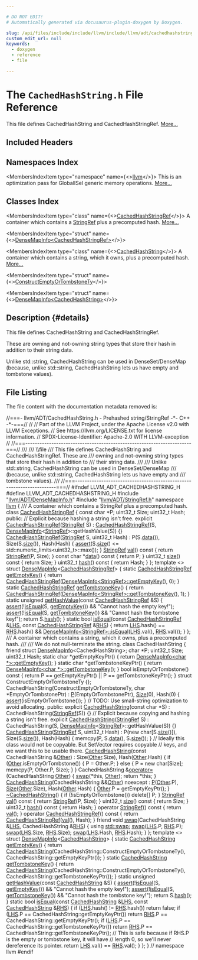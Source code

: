 ```yaml
---

# DO NOT EDIT!
# Automatically generated via docusaurus-plugin-doxygen by Doxygen.

slug: /api/files/include/include/llvm/include/llvm/adt/cachedhashstring-h
custom_edit_url: null
keywords:
  - doxygen
  - reference
  - file

---
```





# The `CachedHashString.h` File Reference

<DoxygenPage pluginConfig={pluginConfig}>

This file defines CachedHashString and CachedHashStringRef. <a href="#details">More...</a>

## Included Headers

<IncludesList>
<IncludesListItem
  filePath="llvm/ADT/DenseMapInfo.h"
  permalink="/docs/api/files/include/include/llvm/include/llvm/adt/densemapinfo-h"
  isLocal="true" />
<IncludesListItem
  filePath="llvm/ADT/StringRef.h"
  permalink="/docs/api/files/include/include/llvm/include/llvm/adt/stringref-h"
  isLocal="true" />
</IncludesList>

## Namespaces Index

<MembersIndex>

<MembersIndexItem
  type="namespace"
  name={<><a href="/docs/api/namespaces/llvm">llvm</a></>}>
This is an optimization pass for GlobalISel generic memory operations. <a href="/docs/api/namespaces/llvm/#details">More...</a>
</MembersIndexItem>

</MembersIndex>

## Classes Index

<MembersIndex>

<MembersIndexItem
  type="class"
  name={<><a href="/docs/api/classes/llvm/cachedhashstringref">CachedHashStringRef</a></>}>
A container which contains a <a href="/docs/api/classes/llvm/stringref">StringRef</a> plus a precomputed hash. <a href="/docs/api/classes/llvm/cachedhashstringref/#details">More...</a>
</MembersIndexItem>

<MembersIndexItem
  type="struct"
  name={<><a href="/docs/api/structs/llvm/densemapinfo-a04d74e4f379575f260e088ee7b633ff">DenseMapInfo&lt;CachedHashStringRef&gt;</a></>}>
</MembersIndexItem>

<MembersIndexItem
  type="class"
  name={<><a href="/docs/api/classes/llvm/cachedhashstring">CachedHashString</a></>}>
A container which contains a string, which it owns, plus a precomputed hash. <a href="/docs/api/classes/llvm/cachedhashstring/#details">More...</a>
</MembersIndexItem>

<MembersIndexItem
  type="struct"
  name={<><a href="/docs/api/structs/llvm/cachedhashstring/constructemptyortombstonety">ConstructEmptyOrTombstoneTy</a></>}>
</MembersIndexItem>

<MembersIndexItem
  type="struct"
  name={<><a href="/docs/api/structs/llvm/densemapinfo-50aec17ca3ac517b3d6586cafc6314f1">DenseMapInfo&lt;CachedHashString&gt;</a></>}>
</MembersIndexItem>

</MembersIndex>

## Description {#details}

This file defines CachedHashString and CachedHashStringRef.

These are owning and not-owning string types that store their hash in addition to their string data.

Unlike std::string, CachedHashString can be used in DenseSet/DenseMap (because, unlike std::string, CachedHashString lets us have empty and tombstone values).

## File Listing

The file content with the documentation metadata removed is:

<ProgramListing>

<Link id="l00001" /><CodeLine lineNumber="1"><Highlight kind="comment">//===- llvm/ADT/CachedHashString.h - Prehashed string/StringRef -&#42;- C++ -&#42;-===//</Highlight><Highlight kind="normal"></Highlight></CodeLine>
<Link id="l00002" /><CodeLine lineNumber="2"><Highlight kind="normal"></Highlight><Highlight kind="comment">//</Highlight><Highlight kind="normal"></Highlight></CodeLine>
<Link id="l00003" /><CodeLine lineNumber="3"><Highlight kind="normal"></Highlight><Highlight kind="comment">// Part of the LLVM Project, under the Apache License v2.0 with LLVM Exceptions.</Highlight><Highlight kind="normal"></Highlight></CodeLine>
<Link id="l00004" /><CodeLine lineNumber="4"><Highlight kind="normal"></Highlight><Highlight kind="comment">// See https://llvm.org/LICENSE.txt for license information.</Highlight><Highlight kind="normal"></Highlight></CodeLine>
<Link id="l00005" /><CodeLine lineNumber="5"><Highlight kind="normal"></Highlight><Highlight kind="comment">// SPDX-License-Identifier: Apache-2.0 WITH LLVM-exception</Highlight><Highlight kind="normal"></Highlight></CodeLine>
<Link id="l00006" /><CodeLine lineNumber="6"><Highlight kind="normal"></Highlight><Highlight kind="comment">//</Highlight><Highlight kind="normal"></Highlight></CodeLine>
<Link id="l00007" /><CodeLine lineNumber="7"><Highlight kind="normal"></Highlight><Highlight kind="comment">//===----------------------------------------------------------------------===//</Highlight><Highlight kind="comment"></Highlight></CodeLine>
<Link id="l00008" /><CodeLine lineNumber="8"><Highlight kind="comment">///</Highlight></CodeLine>
<Link id="l00009" /><CodeLine lineNumber="9"><Highlight kind="comment">/// \\file</Highlight></CodeLine>
<Link id="l00010" /><CodeLine lineNumber="10"><Highlight kind="comment">/// This file defines CachedHashString and CachedHashStringRef.  These are</Highlight></CodeLine>
<Link id="l00011" /><CodeLine lineNumber="11"><Highlight kind="comment">/// owning and not-owning string types that store their hash in addition to</Highlight></CodeLine>
<Link id="l00012" /><CodeLine lineNumber="12"><Highlight kind="comment">/// their string data.</Highlight></CodeLine>
<Link id="l00013" /><CodeLine lineNumber="13"><Highlight kind="comment">///</Highlight></CodeLine>
<Link id="l00014" /><CodeLine lineNumber="14"><Highlight kind="comment">/// Unlike std::string, CachedHashString can be used in DenseSet/DenseMap</Highlight></CodeLine>
<Link id="l00015" /><CodeLine lineNumber="15"><Highlight kind="comment">/// (because, unlike std::string, CachedHashString lets us have empty and</Highlight></CodeLine>
<Link id="l00016" /><CodeLine lineNumber="16"><Highlight kind="comment">/// tombstone values).</Highlight></CodeLine>
<Link id="l00017" /><CodeLine lineNumber="17"><Highlight kind="comment">///</Highlight><Highlight kind="normal"></Highlight></CodeLine>
<Link id="l00018" /><CodeLine lineNumber="18"><Highlight kind="normal"></Highlight><Highlight kind="comment">//===----------------------------------------------------------------------===//</Highlight><Highlight kind="normal"></Highlight></CodeLine>
<Link id="l00019" /><CodeLine lineNumber="19"><Highlight kind="normal"></Highlight></CodeLine>
<Link id="l00020" /><CodeLine lineNumber="20"><Highlight kind="normal"></Highlight><Highlight kind="preprocessor">#ifndef LLVM&#95;ADT&#95;CACHEDHASHSTRING&#95;H</Highlight><Highlight kind="normal"></Highlight></CodeLine>
<Link id="l00021" /><CodeLine lineNumber="21"><Highlight kind="normal"></Highlight><Highlight kind="preprocessor">#define LLVM&#95;ADT&#95;CACHEDHASHSTRING&#95;H</Highlight><Highlight kind="normal"></Highlight></CodeLine>
<Link id="l00022" /><CodeLine lineNumber="22"><Highlight kind="normal"></Highlight></CodeLine>
<Link id="l00023" /><CodeLine lineNumber="23"><Highlight kind="normal"></Highlight><Highlight kind="preprocessor">#include &quot;<a href="/docs/api/files/include/include/llvm/include/llvm/adt/densemapinfo-h">llvm/ADT/DenseMapInfo.h</a>&quot;</Highlight><Highlight kind="normal"></Highlight></CodeLine>
<Link id="l00024" /><CodeLine lineNumber="24"><Highlight kind="normal"></Highlight><Highlight kind="preprocessor">#include &quot;<a href="/docs/api/files/include/include/llvm/include/llvm/adt/stringref-h">llvm/ADT/StringRef.h</a>&quot;</Highlight><Highlight kind="normal"></Highlight></CodeLine>
<Link id="l00025" /><CodeLine lineNumber="25"><Highlight kind="normal"></Highlight></CodeLine>
<Link id="l00026" /><CodeLine lineNumber="26"><Highlight kind="normal"></Highlight><Highlight kind="keyword">namespace </Highlight><Highlight kind="normal"><a href="/docs/api/namespaces/llvm">llvm</a> &#123;</Highlight></CodeLine>
<Link id="l00027" /><CodeLine lineNumber="27"><Highlight kind="normal"></Highlight><Highlight kind="comment"></Highlight></CodeLine>
<Link id="l00028" /><CodeLine lineNumber="28"><Highlight kind="comment">/// A container which contains a StringRef plus a precomputed hash.</Highlight><Highlight kind="normal"></Highlight></CodeLine>
<Link id="l00029" /><CodeLine lineNumber="29" lineLink="/docs/api/classes/llvm/cachedhashstringref"><Highlight kind="normal"></Highlight><Highlight kind="keyword">class </Highlight><Highlight kind="normal"><a href="/docs/api/classes/llvm/cachedhashstringref/#a698649cced96d78d3c1a314aad6e8682">CachedHashStringRef</a> &#123;</Highlight></CodeLine>
<Link id="l00030" /><CodeLine lineNumber="30"><Highlight kind="normal">  </Highlight><Highlight kind="keyword">const</Highlight><Highlight kind="normal"> </Highlight><Highlight kind="keywordtype">char</Highlight><Highlight kind="normal"> &#42;P;</Highlight></CodeLine>
<Link id="l00031" /><CodeLine lineNumber="31"><Highlight kind="normal">  uint32&#95;t Size;</Highlight></CodeLine>
<Link id="l00032" /><CodeLine lineNumber="32"><Highlight kind="normal">  uint32&#95;t Hash;</Highlight></CodeLine>
<Link id="l00033" /><CodeLine lineNumber="33"><Highlight kind="normal"></Highlight></CodeLine>
<Link id="l00034" /><CodeLine lineNumber="34"><Highlight kind="normal"></Highlight><Highlight kind="keyword">public</Highlight><Highlight kind="normal">:</Highlight></CodeLine>
<Link id="l00035" /><CodeLine lineNumber="35"><Highlight kind="normal">  </Highlight><Highlight kind="comment">// Explicit because hashing a string isn&#39;t free.</Highlight><Highlight kind="normal"></Highlight></CodeLine>
<Link id="l00036" /><CodeLine lineNumber="36" lineLink="/docs/api/classes/llvm/cachedhashstringref/#a698649cced96d78d3c1a314aad6e8682"><Highlight kind="normal">  </Highlight><Highlight kind="keyword">explicit</Highlight><Highlight kind="normal"> <a href="/docs/api/classes/llvm/cachedhashstringref/#a698649cced96d78d3c1a314aad6e8682">CachedHashStringRef</a>(<a href="/docs/api/classes/llvm/stringref">StringRef</a> S)</Highlight></CodeLine>
<Link id="l00037" /><CodeLine lineNumber="37"><Highlight kind="normal">      : <a href="/docs/api/classes/llvm/cachedhashstringref/#a698649cced96d78d3c1a314aad6e8682">CachedHashStringRef</a>(S, <a href="/docs/api/structs/llvm/densemapinfo">DenseMapInfo</a>&lt;<a href="/docs/api/classes/llvm/stringref">StringRef</a>&gt;::getHashValue(S)) &#123;&#125;</Highlight></CodeLine>
<Link id="l00038" /><CodeLine lineNumber="38"><Highlight kind="normal"></Highlight></CodeLine>
<Link id="l00039" /><CodeLine lineNumber="39" lineLink="/docs/api/classes/llvm/cachedhashstringref/#a64657de4ef02b08fc25c98512b9984ac"><Highlight kind="normal">  <a href="/docs/api/classes/llvm/cachedhashstringref/#a64657de4ef02b08fc25c98512b9984ac">CachedHashStringRef</a>(<a href="/docs/api/classes/llvm/stringref">StringRef</a> S, uint32&#95;t Hash)</Highlight></CodeLine>
<Link id="l00040" /><CodeLine lineNumber="40"><Highlight kind="normal">      : P(S.<a href="/docs/api/classes/llvm/cachedhashstringref/#a5d55b31e06aba80efd968ebf62e978fd">data</a>()), Size(S.<a href="/docs/api/classes/llvm/cachedhashstringref/#a2dafe674df66999f933e57705ea1a037">size</a>()), Hash(Hash) &#123;</Highlight></CodeLine>
<Link id="l00041" /><CodeLine lineNumber="41"><Highlight kind="normal">    <a href="/docs/api/files/lib/lib/target/lib/target/amdgpu/silowercontrolflow-cpp/#a4868c5d81c5ccc98c47aeab6244346a0">assert</a>(S.<a href="/docs/api/classes/llvm/stringref/#a5db9240c74644c67759dd0f901fc3c7d">size</a>() &lt;= std::numeric&#95;limits&lt;uint32&#95;t&gt;::max());</Highlight></CodeLine>
<Link id="l00042" /><CodeLine lineNumber="42"><Highlight kind="normal">  &#125;</Highlight></CodeLine>
<Link id="l00043" /><CodeLine lineNumber="43"><Highlight kind="normal"></Highlight></CodeLine>
<Link id="l00044" /><CodeLine lineNumber="44" lineLink="/docs/api/classes/llvm/cachedhashstringref/#afeed04b6d840342c2184c7d667cbd1a7"><Highlight kind="normal">  <a href="/docs/api/classes/llvm/stringref">StringRef</a> <a href="/docs/api/classes/llvm/cachedhashstringref/#afeed04b6d840342c2184c7d667cbd1a7">val</a>()</Highlight><Highlight kind="keyword"> const </Highlight><Highlight kind="normal">&#123; </Highlight><Highlight kind="keywordflow">return</Highlight><Highlight kind="normal"> <a href="/docs/api/classes/llvm/stringref">StringRef</a>(P, Size); &#125;</Highlight></CodeLine>
<Link id="l00045" /><CodeLine lineNumber="45" lineLink="/docs/api/classes/llvm/cachedhashstringref/#a5d55b31e06aba80efd968ebf62e978fd"><Highlight kind="normal">  </Highlight><Highlight kind="keyword">const</Highlight><Highlight kind="normal"> </Highlight><Highlight kind="keywordtype">char</Highlight><Highlight kind="normal"> &#42;<a href="/docs/api/classes/llvm/cachedhashstringref/#a5d55b31e06aba80efd968ebf62e978fd">data</a>()</Highlight><Highlight kind="keyword"> const </Highlight><Highlight kind="normal">&#123; </Highlight><Highlight kind="keywordflow">return</Highlight><Highlight kind="normal"> P; &#125;</Highlight></CodeLine>
<Link id="l00046" /><CodeLine lineNumber="46" lineLink="/docs/api/classes/llvm/cachedhashstringref/#a2dafe674df66999f933e57705ea1a037"><Highlight kind="normal">  uint32&#95;t <a href="/docs/api/classes/llvm/cachedhashstringref/#a2dafe674df66999f933e57705ea1a037">size</a>()</Highlight><Highlight kind="keyword"> const </Highlight><Highlight kind="normal">&#123; </Highlight><Highlight kind="keywordflow">return</Highlight><Highlight kind="normal"> Size; &#125;</Highlight></CodeLine>
<Link id="l00047" /><CodeLine lineNumber="47" lineLink="/docs/api/classes/llvm/cachedhashstringref/#acbd41293942524a54c002b089d2f5c6f"><Highlight kind="normal">  uint32&#95;t <a href="/docs/api/classes/llvm/cachedhashstringref/#acbd41293942524a54c002b089d2f5c6f">hash</a>()</Highlight><Highlight kind="keyword"> const </Highlight><Highlight kind="normal">&#123; </Highlight><Highlight kind="keywordflow">return</Highlight><Highlight kind="normal"> Hash; &#125;</Highlight></CodeLine>
<Link id="l00048" /><CodeLine lineNumber="48"><Highlight kind="normal">&#125;;</Highlight></CodeLine>
<Link id="l00049" /><CodeLine lineNumber="49"><Highlight kind="normal"></Highlight></CodeLine>
<Link id="l00050" /><CodeLine lineNumber="50" lineLink="/docs/api/structs/llvm/densemapinfo-a04d74e4f379575f260e088ee7b633ff"><Highlight kind="normal"></Highlight><Highlight kind="keyword">template</Highlight><Highlight kind="normal"> &lt;&gt; </Highlight><Highlight kind="keyword">struct </Highlight><Highlight kind="normal"><a href="/docs/api/structs/llvm/densemapinfo">DenseMapInfo</a>&lt;<a href="/docs/api/classes/llvm/cachedhashstringref">CachedHashStringRef</a>&gt; &#123;</Highlight></CodeLine>
<Link id="l00051" /><CodeLine lineNumber="51" lineLink="/docs/api/structs/llvm/densemapinfo-a04d74e4f379575f260e088ee7b633ff/#a3ccffdb7a0dd79a29639ee57325c12af"><Highlight kind="normal">  </Highlight><Highlight kind="keyword">static</Highlight><Highlight kind="normal"> <a href="/docs/api/classes/llvm/cachedhashstringref">CachedHashStringRef</a> <a href="/docs/api/structs/llvm/densemapinfo-a04d74e4f379575f260e088ee7b633ff/#a3ccffdb7a0dd79a29639ee57325c12af">getEmptyKey</a>() &#123;</Highlight></CodeLine>
<Link id="l00052" /><CodeLine lineNumber="52"><Highlight kind="normal">    </Highlight><Highlight kind="keywordflow">return</Highlight><Highlight kind="normal"> <a href="/docs/api/classes/llvm/cachedhashstringref">CachedHashStringRef</a>(<a href="/docs/api/structs/anonymous-namespace-gvnsink-cpp-/densemapinfo/#a1423601a8e4ec304e0756df4e761ebbb">DenseMapInfo&lt;StringRef&gt;::getEmptyKey</a>(), 0);</Highlight></CodeLine>
<Link id="l00053" /><CodeLine lineNumber="53"><Highlight kind="normal">  &#125;</Highlight></CodeLine>
<Link id="l00054" /><CodeLine lineNumber="54" lineLink="/docs/api/structs/llvm/densemapinfo-a04d74e4f379575f260e088ee7b633ff/#a88e1d8df40ef9bcbb7b2566eef375329"><Highlight kind="normal">  </Highlight><Highlight kind="keyword">static</Highlight><Highlight kind="normal"> <a href="/docs/api/classes/llvm/cachedhashstringref">CachedHashStringRef</a> <a href="/docs/api/structs/llvm/densemapinfo-a04d74e4f379575f260e088ee7b633ff/#a88e1d8df40ef9bcbb7b2566eef375329">getTombstoneKey</a>() &#123;</Highlight></CodeLine>
<Link id="l00055" /><CodeLine lineNumber="55"><Highlight kind="normal">    </Highlight><Highlight kind="keywordflow">return</Highlight><Highlight kind="normal"> <a href="/docs/api/classes/llvm/cachedhashstringref">CachedHashStringRef</a>(<a href="/docs/api/structs/anonymous-namespace-gvnsink-cpp-/densemapinfo/#a9571e26b946751eaf015a9b8dc508be9">DenseMapInfo&lt;StringRef&gt;::getTombstoneKey</a>(), 1);</Highlight></CodeLine>
<Link id="l00056" /><CodeLine lineNumber="56"><Highlight kind="normal">  &#125;</Highlight></CodeLine>
<Link id="l00057" /><CodeLine lineNumber="57" lineLink="/docs/api/structs/llvm/densemapinfo-a04d74e4f379575f260e088ee7b633ff/#a1280173a9233d712baaa0a470bfbc3ba"><Highlight kind="normal">  </Highlight><Highlight kind="keyword">static</Highlight><Highlight kind="normal"> </Highlight><Highlight kind="keywordtype">unsigned</Highlight><Highlight kind="normal"> <a href="/docs/api/structs/llvm/densemapinfo-a04d74e4f379575f260e088ee7b633ff/#a1280173a9233d712baaa0a470bfbc3ba">getHashValue</a>(</Highlight><Highlight kind="keyword">const</Highlight><Highlight kind="normal"> <a href="/docs/api/classes/llvm/cachedhashstringref">CachedHashStringRef</a> &amp;S) &#123;</Highlight></CodeLine>
<Link id="l00058" /><CodeLine lineNumber="58"><Highlight kind="normal">    <a href="/docs/api/files/lib/lib/target/lib/target/amdgpu/silowercontrolflow-cpp/#a4868c5d81c5ccc98c47aeab6244346a0">assert</a>(!<a href="/docs/api/namespaces/llvm/#a0f0d66fa63bebb53ddd51f1cc4def0f8">isEqual</a>(S, <a href="/docs/api/structs/llvm/densemapinfo-a04d74e4f379575f260e088ee7b633ff/#a3ccffdb7a0dd79a29639ee57325c12af">getEmptyKey</a>()) &amp;&amp; </Highlight><Highlight kind="stringliteral">&quot;Cannot hash the empty key!&quot;</Highlight><Highlight kind="normal">);</Highlight></CodeLine>
<Link id="l00059" /><CodeLine lineNumber="59"><Highlight kind="normal">    <a href="/docs/api/files/lib/lib/target/lib/target/amdgpu/silowercontrolflow-cpp/#a4868c5d81c5ccc98c47aeab6244346a0">assert</a>(!<a href="/docs/api/namespaces/llvm/#a0f0d66fa63bebb53ddd51f1cc4def0f8">isEqual</a>(S, <a href="/docs/api/structs/llvm/densemapinfo-a04d74e4f379575f260e088ee7b633ff/#a88e1d8df40ef9bcbb7b2566eef375329">getTombstoneKey</a>()) &amp;&amp; </Highlight><Highlight kind="stringliteral">&quot;Cannot hash the tombstone key!&quot;</Highlight><Highlight kind="normal">);</Highlight></CodeLine>
<Link id="l00060" /><CodeLine lineNumber="60"><Highlight kind="normal">    </Highlight><Highlight kind="keywordflow">return</Highlight><Highlight kind="normal"> S.<a href="/docs/api/classes/llvm/cachedhashstringref/#acbd41293942524a54c002b089d2f5c6f">hash</a>();</Highlight></CodeLine>
<Link id="l00061" /><CodeLine lineNumber="61"><Highlight kind="normal">  &#125;</Highlight></CodeLine>
<Link id="l00062" /><CodeLine lineNumber="62" lineLink="/docs/api/classes/llvm/cachedhashstring/#a4f00fd7d62074e6b3b97b6677dba3713"><Highlight kind="normal">  </Highlight><Highlight kind="keyword">static</Highlight><Highlight kind="normal"> </Highlight><Highlight kind="keywordtype">bool</Highlight><Highlight kind="normal"> <a href="/docs/api/namespaces/llvm/#a0f0d66fa63bebb53ddd51f1cc4def0f8">isEqual</a>(</Highlight><Highlight kind="keyword">const</Highlight><Highlight kind="normal"> <a href="/docs/api/classes/llvm/cachedhashstringref">CachedHashStringRef</a> &amp;<a href="/docs/api/files/lib/lib/target/lib/target/x86/x86partialreduction-cpp/#a9e1483f7215664a2315c53c3558d9a8d">LHS</a>,</Highlight></CodeLine>
<Link id="l00063" /><CodeLine lineNumber="63"><Highlight kind="normal">                      </Highlight><Highlight kind="keyword">const</Highlight><Highlight kind="normal"> <a href="/docs/api/classes/llvm/cachedhashstringref">CachedHashStringRef</a> &amp;<a href="/docs/api/files/lib/lib/target/lib/target/x86/x86partialreduction-cpp/#a87b8bfbbe9d8f7146d7f20a5fb42efd0">RHS</a>) &#123;</Highlight></CodeLine>
<Link id="l00064" /><CodeLine lineNumber="64"><Highlight kind="normal">    </Highlight><Highlight kind="keywordflow">return</Highlight><Highlight kind="normal"> <a href="/docs/api/files/lib/lib/target/lib/target/x86/x86partialreduction-cpp/#a9e1483f7215664a2315c53c3558d9a8d">LHS</a>.hash() == <a href="/docs/api/files/lib/lib/target/lib/target/x86/x86partialreduction-cpp/#a87b8bfbbe9d8f7146d7f20a5fb42efd0">RHS</a>.hash() &amp;&amp;</Highlight></CodeLine>
<Link id="l00065" /><CodeLine lineNumber="65"><Highlight kind="normal">           <a href="/docs/api/structs/anonymous-namespace-gvnsink-cpp-/densemapinfo/#a17c9fc217e2ec4f12e8c2a27f783bcae">DenseMapInfo&lt;StringRef&gt;::isEqual</a>(<a href="/docs/api/files/lib/lib/target/lib/target/x86/x86partialreduction-cpp/#a9e1483f7215664a2315c53c3558d9a8d">LHS</a>.val(), <a href="/docs/api/files/lib/lib/target/lib/target/x86/x86partialreduction-cpp/#a87b8bfbbe9d8f7146d7f20a5fb42efd0">RHS</a>.val());</Highlight></CodeLine>
<Link id="l00066" /><CodeLine lineNumber="66"><Highlight kind="normal">  &#125;</Highlight></CodeLine>
<Link id="l00067" /><CodeLine lineNumber="67"><Highlight kind="normal">&#125;;</Highlight></CodeLine>
<Link id="l00068" /><CodeLine lineNumber="68"><Highlight kind="normal"></Highlight><Highlight kind="comment"></Highlight></CodeLine>
<Link id="l00069" /><CodeLine lineNumber="69"><Highlight kind="comment">/// A container which contains a string, which it owns, plus a precomputed hash.</Highlight></CodeLine>
<Link id="l00070" /><CodeLine lineNumber="70"><Highlight kind="comment">///</Highlight></CodeLine>
<Link id="l00071" /><CodeLine lineNumber="71"><Highlight kind="comment">/// We do not null-terminate the string.</Highlight><Highlight kind="normal"></Highlight></CodeLine>
<Link id="l00072" /><CodeLine lineNumber="72" lineLink="/docs/api/classes/llvm/cachedhashstring"><Highlight kind="normal"></Highlight><Highlight kind="keyword">class </Highlight><Highlight kind="normal">CachedHashString &#123;</Highlight></CodeLine>
<Link id="l00073" /><CodeLine lineNumber="73"><Highlight kind="normal">  </Highlight><Highlight kind="keyword">friend</Highlight><Highlight kind="normal"> </Highlight><Highlight kind="keyword">struct </Highlight><Highlight kind="normal"><a href="/docs/api/structs/llvm/densemapinfo">DenseMapInfo</a>&lt;CachedHashString&gt;;</Highlight></CodeLine>
<Link id="l00074" /><CodeLine lineNumber="74"><Highlight kind="normal"></Highlight></CodeLine>
<Link id="l00075" /><CodeLine lineNumber="75"><Highlight kind="normal">  </Highlight><Highlight kind="keywordtype">char</Highlight><Highlight kind="normal"> &#42;P;</Highlight></CodeLine>
<Link id="l00076" /><CodeLine lineNumber="76"><Highlight kind="normal">  uint32&#95;t Size;</Highlight></CodeLine>
<Link id="l00077" /><CodeLine lineNumber="77"><Highlight kind="normal">  uint32&#95;t Hash;</Highlight></CodeLine>
<Link id="l00078" /><CodeLine lineNumber="78"><Highlight kind="normal"></Highlight></CodeLine>
<Link id="l00079" /><CodeLine lineNumber="79"><Highlight kind="normal">  </Highlight><Highlight kind="keyword">static</Highlight><Highlight kind="normal"> </Highlight><Highlight kind="keywordtype">char</Highlight><Highlight kind="normal"> &#42;getEmptyKeyPtr() &#123; </Highlight><Highlight kind="keywordflow">return</Highlight><Highlight kind="normal"> <a href="/docs/api/structs/anonymous-namespace-gvnsink-cpp-/densemapinfo/#a1423601a8e4ec304e0756df4e761ebbb">DenseMapInfo&lt;char &#42;&gt;::getEmptyKey</a>(); &#125;</Highlight></CodeLine>
<Link id="l00080" /><CodeLine lineNumber="80"><Highlight kind="normal">  </Highlight><Highlight kind="keyword">static</Highlight><Highlight kind="normal"> </Highlight><Highlight kind="keywordtype">char</Highlight><Highlight kind="normal"> &#42;getTombstoneKeyPtr() &#123;</Highlight></CodeLine>
<Link id="l00081" /><CodeLine lineNumber="81"><Highlight kind="normal">    </Highlight><Highlight kind="keywordflow">return</Highlight><Highlight kind="normal"> <a href="/docs/api/structs/anonymous-namespace-gvnsink-cpp-/densemapinfo/#a9571e26b946751eaf015a9b8dc508be9">DenseMapInfo&lt;char &#42;&gt;::getTombstoneKey</a>();</Highlight></CodeLine>
<Link id="l00082" /><CodeLine lineNumber="82"><Highlight kind="normal">  &#125;</Highlight></CodeLine>
<Link id="l00083" /><CodeLine lineNumber="83"><Highlight kind="normal"></Highlight></CodeLine>
<Link id="l00084" /><CodeLine lineNumber="84"><Highlight kind="normal">  </Highlight><Highlight kind="keywordtype">bool</Highlight><Highlight kind="normal"> isEmptyOrTombstone()</Highlight><Highlight kind="keyword"> const </Highlight><Highlight kind="normal">&#123;</Highlight></CodeLine>
<Link id="l00085" /><CodeLine lineNumber="85"><Highlight kind="normal">    </Highlight><Highlight kind="keywordflow">return</Highlight><Highlight kind="normal"> P == getEmptyKeyPtr() || P == getTombstoneKeyPtr();</Highlight></CodeLine>
<Link id="l00086" /><CodeLine lineNumber="86"><Highlight kind="normal">  &#125;</Highlight></CodeLine>
<Link id="l00087" /><CodeLine lineNumber="87"><Highlight kind="normal"></Highlight></CodeLine>
<Link id="l00088" /><CodeLine lineNumber="88"><Highlight kind="normal">  </Highlight><Highlight kind="keyword">struct </Highlight><Highlight kind="normal">ConstructEmptyOrTombstoneTy &#123;&#125;;</Highlight></CodeLine>
<Link id="l00089" /><CodeLine lineNumber="89"><Highlight kind="normal"></Highlight></CodeLine>
<Link id="l00090" /><CodeLine lineNumber="90"><Highlight kind="normal">  CachedHashString(ConstructEmptyOrTombstoneTy, </Highlight><Highlight kind="keywordtype">char</Highlight><Highlight kind="normal"> &#42;EmptyOrTombstonePtr)</Highlight></CodeLine>
<Link id="l00091" /><CodeLine lineNumber="91"><Highlight kind="normal">      : <a href="/docs/api/files/lib/lib/option/option-cpp/#a04665169063c8ca1f2ea96c27fc7c2b2">P</a>(EmptyOrTombstonePtr), <a href="/docs/api/files/lib/lib/analysis/inlineorder-cpp/#a7ee6f0cb51c3b9056199e9a0001fe8c3a6f6cb72d544962fa333e2e34ce64f719">Size</a>(0), Hash(0) &#123;</Highlight></CodeLine>
<Link id="l00092" /><CodeLine lineNumber="92"><Highlight kind="normal">    <a href="/docs/api/files/lib/lib/target/lib/target/amdgpu/silowercontrolflow-cpp/#a4868c5d81c5ccc98c47aeab6244346a0">assert</a>(isEmptyOrTombstone());</Highlight></CodeLine>
<Link id="l00093" /><CodeLine lineNumber="93"><Highlight kind="normal">  &#125;</Highlight></CodeLine>
<Link id="l00094" /><CodeLine lineNumber="94"><Highlight kind="normal"></Highlight></CodeLine>
<Link id="l00095" /><CodeLine lineNumber="95"><Highlight kind="normal">  </Highlight><Highlight kind="comment">// TODO: Use small-string optimization to avoid allocating.</Highlight><Highlight kind="normal"></Highlight></CodeLine>
<Link id="l00096" /><CodeLine lineNumber="96"><Highlight kind="normal"></Highlight></CodeLine>
<Link id="l00097" /><CodeLine lineNumber="97"><Highlight kind="normal"></Highlight><Highlight kind="keyword">public</Highlight><Highlight kind="normal">:</Highlight></CodeLine>
<Link id="l00098" /><CodeLine lineNumber="98" lineLink="/docs/api/classes/llvm/cachedhashstring/#a2168c47da993af095d6794afb23e17e8"><Highlight kind="normal">  </Highlight><Highlight kind="keyword">explicit</Highlight><Highlight kind="normal"> <a href="/docs/api/classes/llvm/cachedhashstring/#a2168c47da993af095d6794afb23e17e8">CachedHashString</a>(</Highlight><Highlight kind="keyword">const</Highlight><Highlight kind="normal"> </Highlight><Highlight kind="keywordtype">char</Highlight><Highlight kind="normal"> &#42;S) : CachedHashString(<a href="/docs/api/classes/llvm/stringref">StringRef</a>(S)) &#123;&#125;</Highlight></CodeLine>
<Link id="l00099" /><CodeLine lineNumber="99"><Highlight kind="normal"></Highlight></CodeLine>
<Link id="l00100" /><CodeLine lineNumber="100"><Highlight kind="normal">  </Highlight><Highlight kind="comment">// Explicit because copying and hashing a string isn&#39;t free.</Highlight><Highlight kind="normal"></Highlight></CodeLine>
<Link id="l00101" /><CodeLine lineNumber="101" lineLink="/docs/api/classes/llvm/cachedhashstring/#a93635623da0bfd3fd5140be23102d50a"><Highlight kind="normal">  </Highlight><Highlight kind="keyword">explicit</Highlight><Highlight kind="normal"> <a href="/docs/api/classes/llvm/cachedhashstring/#a93635623da0bfd3fd5140be23102d50a">CachedHashString</a>(<a href="/docs/api/classes/llvm/stringref">StringRef</a> S)</Highlight></CodeLine>
<Link id="l00102" /><CodeLine lineNumber="102"><Highlight kind="normal">      : CachedHashString(S, <a href="/docs/api/structs/llvm/densemapinfo">DenseMapInfo</a>&lt;<a href="/docs/api/classes/llvm/stringref">StringRef</a>&gt;::getHashValue(S)) &#123;&#125;</Highlight></CodeLine>
<Link id="l00103" /><CodeLine lineNumber="103"><Highlight kind="normal"></Highlight></CodeLine>
<Link id="l00104" /><CodeLine lineNumber="104" lineLink="/docs/api/classes/llvm/cachedhashstring/#a2e1c9187ee4bfb22d0e1de02e3a22ade"><Highlight kind="normal">  <a href="/docs/api/classes/llvm/cachedhashstring/#a2e1c9187ee4bfb22d0e1de02e3a22ade">CachedHashString</a>(<a href="/docs/api/classes/llvm/stringref">StringRef</a> S, uint32&#95;t Hash)</Highlight></CodeLine>
<Link id="l00105" /><CodeLine lineNumber="105"><Highlight kind="normal">      : P(new char&#91;S.<a href="/docs/api/classes/llvm/cachedhashstring/#ac856418038fd5d4a95c007f62d083e7f">size</a>()&#93;), Size(S.<a href="/docs/api/classes/llvm/cachedhashstring/#ac856418038fd5d4a95c007f62d083e7f">size</a>()), Hash(Hash) &#123;</Highlight></CodeLine>
<Link id="l00106" /><CodeLine lineNumber="106"><Highlight kind="normal">    memcpy(P, S.<a href="/docs/api/classes/llvm/stringref/#a7b0fa1a82461032cdf16b7f6c59f0a6a">data</a>(), S.<a href="/docs/api/classes/llvm/stringref/#a5db9240c74644c67759dd0f901fc3c7d">size</a>());</Highlight></CodeLine>
<Link id="l00107" /><CodeLine lineNumber="107"><Highlight kind="normal">  &#125;</Highlight></CodeLine>
<Link id="l00108" /><CodeLine lineNumber="108"><Highlight kind="normal"></Highlight></CodeLine>
<Link id="l00109" /><CodeLine lineNumber="109"><Highlight kind="normal">  </Highlight><Highlight kind="comment">// Ideally this class would not be copyable.  But SetVector requires copyable</Highlight><Highlight kind="normal"></Highlight></CodeLine>
<Link id="l00110" /><CodeLine lineNumber="110"><Highlight kind="normal">  </Highlight><Highlight kind="comment">// keys, and we want this to be usable there.</Highlight><Highlight kind="normal"></Highlight></CodeLine>
<Link id="l00111" /><CodeLine lineNumber="111" lineLink="/docs/api/classes/llvm/cachedhashstring/#ab0e4611ea9ef8d66ac72814da1ce8957"><Highlight kind="normal">  <a href="/docs/api/classes/llvm/cachedhashstring/#ab0e4611ea9ef8d66ac72814da1ce8957">CachedHashString</a>(</Highlight><Highlight kind="keyword">const</Highlight><Highlight kind="normal"> CachedHashString &amp;<a href="/docs/api/namespaces/llvm/#a9eb4f5b98b70ee4fab9614ed58282c1fa6311ae17c1ee52b36e68aaf4ad066387">Other</a>)</Highlight></CodeLine>
<Link id="l00112" /><CodeLine lineNumber="112"><Highlight kind="normal">      : Size(<a href="/docs/api/namespaces/llvm/#a9eb4f5b98b70ee4fab9614ed58282c1fa6311ae17c1ee52b36e68aaf4ad066387">Other</a>.Size), Hash(<a href="/docs/api/namespaces/llvm/#a9eb4f5b98b70ee4fab9614ed58282c1fa6311ae17c1ee52b36e68aaf4ad066387">Other</a>.Hash) &#123;</Highlight></CodeLine>
<Link id="l00113" /><CodeLine lineNumber="113"><Highlight kind="normal">    </Highlight><Highlight kind="keywordflow">if</Highlight><Highlight kind="normal"> (<a href="/docs/api/namespaces/llvm/#a9eb4f5b98b70ee4fab9614ed58282c1fa6311ae17c1ee52b36e68aaf4ad066387">Other</a>.isEmptyOrTombstone()) &#123;</Highlight></CodeLine>
<Link id="l00114" /><CodeLine lineNumber="114"><Highlight kind="normal">      P = Other.P;</Highlight></CodeLine>
<Link id="l00115" /><CodeLine lineNumber="115"><Highlight kind="normal">    &#125; </Highlight><Highlight kind="keywordflow">else</Highlight><Highlight kind="normal"> &#123;</Highlight></CodeLine>
<Link id="l00116" /><CodeLine lineNumber="116"><Highlight kind="normal">      P = new char&#91;Size&#93;;</Highlight></CodeLine>
<Link id="l00117" /><CodeLine lineNumber="117"><Highlight kind="normal">      memcpy(P, Other.P, Size);</Highlight></CodeLine>
<Link id="l00118" /><CodeLine lineNumber="118"><Highlight kind="normal">    &#125;</Highlight></CodeLine>
<Link id="l00119" /><CodeLine lineNumber="119"><Highlight kind="normal">  &#125;</Highlight></CodeLine>
<Link id="l00120" /><CodeLine lineNumber="120"><Highlight kind="normal"></Highlight></CodeLine>
<Link id="l00121" /><CodeLine lineNumber="121" lineLink="/docs/api/classes/llvm/cachedhashstring/#a09d6865a86a3d4549168cda05b5ad80e"><Highlight kind="normal">  CachedHashString &amp;<a href="/docs/api/classes/llvm/cachedhashstring/#a09d6865a86a3d4549168cda05b5ad80e">operator=</a>(CachedHashString <a href="/docs/api/namespaces/llvm/#a9eb4f5b98b70ee4fab9614ed58282c1fa6311ae17c1ee52b36e68aaf4ad066387">Other</a>) &#123;</Highlight></CodeLine>
<Link id="l00122" /><CodeLine lineNumber="122"><Highlight kind="normal">    <a href="/docs/api/classes/llvm/cachedhashstring/#a416a71e86b305853aa72134bae5c9e58">swap</a>(&#42;</Highlight><Highlight kind="keyword">this</Highlight><Highlight kind="normal">, <a href="/docs/api/namespaces/llvm/#a9eb4f5b98b70ee4fab9614ed58282c1fa6311ae17c1ee52b36e68aaf4ad066387">Other</a>);</Highlight></CodeLine>
<Link id="l00123" /><CodeLine lineNumber="123"><Highlight kind="normal">    </Highlight><Highlight kind="keywordflow">return</Highlight><Highlight kind="normal"> &#42;</Highlight><Highlight kind="keyword">this</Highlight><Highlight kind="normal">;</Highlight></CodeLine>
<Link id="l00124" /><CodeLine lineNumber="124"><Highlight kind="normal">  &#125;</Highlight></CodeLine>
<Link id="l00125" /><CodeLine lineNumber="125"><Highlight kind="normal"></Highlight></CodeLine>
<Link id="l00126" /><CodeLine lineNumber="126" lineLink="/docs/api/classes/llvm/cachedhashstring/#adcbc6dd43144988637e17574869eb8c7"><Highlight kind="normal">  <a href="/docs/api/classes/llvm/cachedhashstring/#adcbc6dd43144988637e17574869eb8c7">CachedHashString</a>(CachedHashString &amp;&amp;<a href="/docs/api/namespaces/llvm/#a9eb4f5b98b70ee4fab9614ed58282c1fa6311ae17c1ee52b36e68aaf4ad066387">Other</a>) noexcept</Highlight></CodeLine>
<Link id="l00127" /><CodeLine lineNumber="127"><Highlight kind="normal">      : <a href="/docs/api/files/lib/lib/option/option-cpp/#a04665169063c8ca1f2ea96c27fc7c2b2">P</a>(<a href="/docs/api/namespaces/llvm/#a9eb4f5b98b70ee4fab9614ed58282c1fa6311ae17c1ee52b36e68aaf4ad066387">Other</a>.P), <a href="/docs/api/files/lib/lib/analysis/inlineorder-cpp/#a7ee6f0cb51c3b9056199e9a0001fe8c3a6f6cb72d544962fa333e2e34ce64f719">Size</a>(<a href="/docs/api/namespaces/llvm/#a9eb4f5b98b70ee4fab9614ed58282c1fa6311ae17c1ee52b36e68aaf4ad066387">Other</a>.Size), Hash(<a href="/docs/api/namespaces/llvm/#a9eb4f5b98b70ee4fab9614ed58282c1fa6311ae17c1ee52b36e68aaf4ad066387">Other</a>.Hash) &#123;</Highlight></CodeLine>
<Link id="l00128" /><CodeLine lineNumber="128"><Highlight kind="normal">    <a href="/docs/api/namespaces/llvm/#a9eb4f5b98b70ee4fab9614ed58282c1fa6311ae17c1ee52b36e68aaf4ad066387">Other</a>.P = getEmptyKeyPtr();</Highlight></CodeLine>
<Link id="l00129" /><CodeLine lineNumber="129"><Highlight kind="normal">  &#125;</Highlight></CodeLine>
<Link id="l00130" /><CodeLine lineNumber="130"><Highlight kind="normal"></Highlight></CodeLine>
<Link id="l00131" /><CodeLine lineNumber="131" lineLink="/docs/api/classes/llvm/cachedhashstring/#ae75b4a1cc788437f60cbc34837990daf"><Highlight kind="normal">  <a href="/docs/api/classes/llvm/cachedhashstring/#ae75b4a1cc788437f60cbc34837990daf">~CachedHashString</a>() &#123;</Highlight></CodeLine>
<Link id="l00132" /><CodeLine lineNumber="132"><Highlight kind="normal">    </Highlight><Highlight kind="keywordflow">if</Highlight><Highlight kind="normal"> (!isEmptyOrTombstone())</Highlight></CodeLine>
<Link id="l00133" /><CodeLine lineNumber="133"><Highlight kind="normal">      </Highlight><Highlight kind="keyword">delete</Highlight><Highlight kind="normal">&#91;&#93; P;</Highlight></CodeLine>
<Link id="l00134" /><CodeLine lineNumber="134"><Highlight kind="normal">  &#125;</Highlight></CodeLine>
<Link id="l00135" /><CodeLine lineNumber="135"><Highlight kind="normal"></Highlight></CodeLine>
<Link id="l00136" /><CodeLine lineNumber="136" lineLink="/docs/api/classes/llvm/cachedhashstring/#ae35b0782a194cc6cd1e3498ca8c91459"><Highlight kind="normal">  <a href="/docs/api/classes/llvm/stringref">StringRef</a> <a href="/docs/api/classes/llvm/cachedhashstring/#ae35b0782a194cc6cd1e3498ca8c91459">val</a>()</Highlight><Highlight kind="keyword"> const </Highlight><Highlight kind="normal">&#123; </Highlight><Highlight kind="keywordflow">return</Highlight><Highlight kind="normal"> <a href="/docs/api/classes/llvm/stringref">StringRef</a>(P, Size); &#125;</Highlight></CodeLine>
<Link id="l00137" /><CodeLine lineNumber="137" lineLink="/docs/api/classes/llvm/cachedhashstring/#ac856418038fd5d4a95c007f62d083e7f"><Highlight kind="normal">  uint32&#95;t <a href="/docs/api/classes/llvm/cachedhashstring/#ac856418038fd5d4a95c007f62d083e7f">size</a>()</Highlight><Highlight kind="keyword"> const </Highlight><Highlight kind="normal">&#123; </Highlight><Highlight kind="keywordflow">return</Highlight><Highlight kind="normal"> Size; &#125;</Highlight></CodeLine>
<Link id="l00138" /><CodeLine lineNumber="138" lineLink="/docs/api/classes/llvm/cachedhashstring/#a00d86704a57f4ff932663e258f5c0e77"><Highlight kind="normal">  uint32&#95;t <a href="/docs/api/classes/llvm/cachedhashstring/#a00d86704a57f4ff932663e258f5c0e77">hash</a>()</Highlight><Highlight kind="keyword"> const </Highlight><Highlight kind="normal">&#123; </Highlight><Highlight kind="keywordflow">return</Highlight><Highlight kind="normal"> Hash; &#125;</Highlight></CodeLine>
<Link id="l00139" /><CodeLine lineNumber="139"><Highlight kind="normal"></Highlight></CodeLine>
<Link id="l00140" /><CodeLine lineNumber="140" lineLink="/docs/api/classes/llvm/cachedhashstring/#a347989b8e7305c453e8599c4393c43de"><Highlight kind="normal">  </Highlight><Highlight kind="keyword">operator</Highlight><Highlight kind="normal"> <a href="/docs/api/classes/llvm/stringref">StringRef</a>()</Highlight><Highlight kind="keyword"> const </Highlight><Highlight kind="normal">&#123; </Highlight><Highlight kind="keywordflow">return</Highlight><Highlight kind="normal"> <a href="/docs/api/classes/llvm/cachedhashstring/#ae35b0782a194cc6cd1e3498ca8c91459">val</a>(); &#125;</Highlight></CodeLine>
<Link id="l00141" /><CodeLine lineNumber="141" lineLink="/docs/api/classes/llvm/cachedhashstring/#aeaf8b2c38af0d7638244e30ba23e3ddf"><Highlight kind="normal">  </Highlight><Highlight kind="keyword">operator</Highlight><Highlight kind="normal"> <a href="/docs/api/classes/llvm/cachedhashstringref">CachedHashStringRef</a>()</Highlight><Highlight kind="keyword"> const </Highlight><Highlight kind="normal">&#123;</Highlight></CodeLine>
<Link id="l00142" /><CodeLine lineNumber="142"><Highlight kind="normal">    </Highlight><Highlight kind="keywordflow">return</Highlight><Highlight kind="normal"> <a href="/docs/api/classes/llvm/cachedhashstringref">CachedHashStringRef</a>(<a href="/docs/api/classes/llvm/cachedhashstring/#ae35b0782a194cc6cd1e3498ca8c91459">val</a>(), Hash);</Highlight></CodeLine>
<Link id="l00143" /><CodeLine lineNumber="143"><Highlight kind="normal">  &#125;</Highlight></CodeLine>
<Link id="l00144" /><CodeLine lineNumber="144"><Highlight kind="normal"></Highlight></CodeLine>
<Link id="l00145" /><CodeLine lineNumber="145" lineLink="/docs/api/classes/llvm/cachedhashstring/#a416a71e86b305853aa72134bae5c9e58"><Highlight kind="normal">  </Highlight><Highlight kind="keyword">friend</Highlight><Highlight kind="normal"> </Highlight><Highlight kind="keywordtype">void</Highlight><Highlight kind="normal"> <a href="/docs/api/classes/llvm/cachedhashstring/#a416a71e86b305853aa72134bae5c9e58">swap</a>(CachedHashString &amp;<a href="/docs/api/files/lib/lib/target/lib/target/x86/x86partialreduction-cpp/#a9e1483f7215664a2315c53c3558d9a8d">LHS</a>, CachedHashString &amp;<a href="/docs/api/files/lib/lib/target/lib/target/x86/x86partialreduction-cpp/#a87b8bfbbe9d8f7146d7f20a5fb42efd0">RHS</a>) &#123;</Highlight></CodeLine>
<Link id="l00146" /><CodeLine lineNumber="146"><Highlight kind="normal">    </Highlight><Highlight kind="keyword">using </Highlight><Highlight kind="normal"><a href="/docs/api/namespaces/std/#ab8424022895aee3e366fb9a32f2883cb">std::swap</a>;</Highlight></CodeLine>
<Link id="l00147" /><CodeLine lineNumber="147"><Highlight kind="normal">    <a href="/docs/api/classes/llvm/cachedhashstring/#a416a71e86b305853aa72134bae5c9e58">swap</a>(<a href="/docs/api/files/lib/lib/target/lib/target/x86/x86partialreduction-cpp/#a9e1483f7215664a2315c53c3558d9a8d">LHS</a>.P, <a href="/docs/api/files/lib/lib/target/lib/target/x86/x86partialreduction-cpp/#a87b8bfbbe9d8f7146d7f20a5fb42efd0">RHS</a>.P);</Highlight></CodeLine>
<Link id="l00148" /><CodeLine lineNumber="148"><Highlight kind="normal">    <a href="/docs/api/classes/llvm/cachedhashstring/#a416a71e86b305853aa72134bae5c9e58">swap</a>(<a href="/docs/api/files/lib/lib/target/lib/target/x86/x86partialreduction-cpp/#a9e1483f7215664a2315c53c3558d9a8d">LHS</a>.Size, <a href="/docs/api/files/lib/lib/target/lib/target/x86/x86partialreduction-cpp/#a87b8bfbbe9d8f7146d7f20a5fb42efd0">RHS</a>.Size);</Highlight></CodeLine>
<Link id="l00149" /><CodeLine lineNumber="149"><Highlight kind="normal">    <a href="/docs/api/classes/llvm/cachedhashstring/#a416a71e86b305853aa72134bae5c9e58">swap</a>(<a href="/docs/api/files/lib/lib/target/lib/target/x86/x86partialreduction-cpp/#a9e1483f7215664a2315c53c3558d9a8d">LHS</a>.Hash, <a href="/docs/api/files/lib/lib/target/lib/target/x86/x86partialreduction-cpp/#a87b8bfbbe9d8f7146d7f20a5fb42efd0">RHS</a>.Hash);</Highlight></CodeLine>
<Link id="l00150" /><CodeLine lineNumber="150"><Highlight kind="normal">  &#125;</Highlight></CodeLine>
<Link id="l00151" /><CodeLine lineNumber="151"><Highlight kind="normal">&#125;;</Highlight></CodeLine>
<Link id="l00152" /><CodeLine lineNumber="152"><Highlight kind="normal"></Highlight></CodeLine>
<Link id="l00153" /><CodeLine lineNumber="153" lineLink="/docs/api/structs/llvm/densemapinfo-50aec17ca3ac517b3d6586cafc6314f1"><Highlight kind="normal"></Highlight><Highlight kind="keyword">template</Highlight><Highlight kind="normal"> &lt;&gt; </Highlight><Highlight kind="keyword">struct </Highlight><Highlight kind="normal"><a href="/docs/api/structs/llvm/densemapinfo">DenseMapInfo</a>&lt;<a href="/docs/api/classes/llvm/cachedhashstring">CachedHashString</a>&gt; &#123;</Highlight></CodeLine>
<Link id="l00154" /><CodeLine lineNumber="154" lineLink="/docs/api/structs/llvm/densemapinfo-50aec17ca3ac517b3d6586cafc6314f1/#aaa03ba50b8cac5bcd872db1e42e3fbbf"><Highlight kind="normal">  </Highlight><Highlight kind="keyword">static</Highlight><Highlight kind="normal"> <a href="/docs/api/classes/llvm/cachedhashstring">CachedHashString</a> <a href="/docs/api/structs/llvm/densemapinfo-50aec17ca3ac517b3d6586cafc6314f1/#aaa03ba50b8cac5bcd872db1e42e3fbbf">getEmptyKey</a>() &#123;</Highlight></CodeLine>
<Link id="l00155" /><CodeLine lineNumber="155"><Highlight kind="normal">    </Highlight><Highlight kind="keywordflow">return</Highlight><Highlight kind="normal"> <a href="/docs/api/classes/llvm/cachedhashstring">CachedHashString</a>(CachedHashString::ConstructEmptyOrTombstoneTy(),</Highlight></CodeLine>
<Link id="l00156" /><CodeLine lineNumber="156"><Highlight kind="normal">                            CachedHashString::getEmptyKeyPtr());</Highlight></CodeLine>
<Link id="l00157" /><CodeLine lineNumber="157"><Highlight kind="normal">  &#125;</Highlight></CodeLine>
<Link id="l00158" /><CodeLine lineNumber="158" lineLink="/docs/api/structs/llvm/densemapinfo-50aec17ca3ac517b3d6586cafc6314f1/#ab92f82ab5678d4bbca3f7171482e1b85"><Highlight kind="normal">  </Highlight><Highlight kind="keyword">static</Highlight><Highlight kind="normal"> <a href="/docs/api/classes/llvm/cachedhashstring">CachedHashString</a> <a href="/docs/api/structs/llvm/densemapinfo-50aec17ca3ac517b3d6586cafc6314f1/#ab92f82ab5678d4bbca3f7171482e1b85">getTombstoneKey</a>() &#123;</Highlight></CodeLine>
<Link id="l00159" /><CodeLine lineNumber="159"><Highlight kind="normal">    </Highlight><Highlight kind="keywordflow">return</Highlight><Highlight kind="normal"> <a href="/docs/api/classes/llvm/cachedhashstring">CachedHashString</a>(CachedHashString::ConstructEmptyOrTombstoneTy(),</Highlight></CodeLine>
<Link id="l00160" /><CodeLine lineNumber="160"><Highlight kind="normal">                            CachedHashString::getTombstoneKeyPtr());</Highlight></CodeLine>
<Link id="l00161" /><CodeLine lineNumber="161"><Highlight kind="normal">  &#125;</Highlight></CodeLine>
<Link id="l00162" /><CodeLine lineNumber="162" lineLink="/docs/api/structs/llvm/densemapinfo-50aec17ca3ac517b3d6586cafc6314f1/#a7a4bb918fa8fdf0fe18373173522cda1"><Highlight kind="normal">  </Highlight><Highlight kind="keyword">static</Highlight><Highlight kind="normal"> </Highlight><Highlight kind="keywordtype">unsigned</Highlight><Highlight kind="normal"> <a href="/docs/api/structs/llvm/densemapinfo-50aec17ca3ac517b3d6586cafc6314f1/#a7a4bb918fa8fdf0fe18373173522cda1">getHashValue</a>(</Highlight><Highlight kind="keyword">const</Highlight><Highlight kind="normal"> <a href="/docs/api/classes/llvm/cachedhashstring">CachedHashString</a> &amp;S) &#123;</Highlight></CodeLine>
<Link id="l00163" /><CodeLine lineNumber="163"><Highlight kind="normal">    <a href="/docs/api/files/lib/lib/target/lib/target/amdgpu/silowercontrolflow-cpp/#a4868c5d81c5ccc98c47aeab6244346a0">assert</a>(!<a href="/docs/api/namespaces/llvm/#a0f0d66fa63bebb53ddd51f1cc4def0f8">isEqual</a>(S, <a href="/docs/api/structs/llvm/densemapinfo-50aec17ca3ac517b3d6586cafc6314f1/#aaa03ba50b8cac5bcd872db1e42e3fbbf">getEmptyKey</a>()) &amp;&amp; </Highlight><Highlight kind="stringliteral">&quot;Cannot hash the empty key!&quot;</Highlight><Highlight kind="normal">);</Highlight></CodeLine>
<Link id="l00164" /><CodeLine lineNumber="164"><Highlight kind="normal">    <a href="/docs/api/files/lib/lib/target/lib/target/amdgpu/silowercontrolflow-cpp/#a4868c5d81c5ccc98c47aeab6244346a0">assert</a>(!<a href="/docs/api/namespaces/llvm/#a0f0d66fa63bebb53ddd51f1cc4def0f8">isEqual</a>(S, <a href="/docs/api/structs/llvm/densemapinfo-50aec17ca3ac517b3d6586cafc6314f1/#ab92f82ab5678d4bbca3f7171482e1b85">getTombstoneKey</a>()) &amp;&amp; </Highlight><Highlight kind="stringliteral">&quot;Cannot hash the tombstone key!&quot;</Highlight><Highlight kind="normal">);</Highlight></CodeLine>
<Link id="l00165" /><CodeLine lineNumber="165"><Highlight kind="normal">    </Highlight><Highlight kind="keywordflow">return</Highlight><Highlight kind="normal"> S.<a href="/docs/api/classes/llvm/cachedhashstring/#a00d86704a57f4ff932663e258f5c0e77">hash</a>();</Highlight></CodeLine>
<Link id="l00166" /><CodeLine lineNumber="166"><Highlight kind="normal">  &#125;</Highlight></CodeLine>
<Link id="l00167" /><CodeLine lineNumber="167" lineLink="/docs/api/structs/llvm/densemapinfo-50aec17ca3ac517b3d6586cafc6314f1/#ac41afedf07f350a32a602bbd3203f87b"><Highlight kind="normal">  </Highlight><Highlight kind="keyword">static</Highlight><Highlight kind="normal"> </Highlight><Highlight kind="keywordtype">bool</Highlight><Highlight kind="normal"> <a href="/docs/api/structs/llvm/densemapinfo-50aec17ca3ac517b3d6586cafc6314f1/#ac41afedf07f350a32a602bbd3203f87b">isEqual</a>(</Highlight><Highlight kind="keyword">const</Highlight><Highlight kind="normal"> <a href="/docs/api/classes/llvm/cachedhashstring">CachedHashString</a> &amp;<a href="/docs/api/files/lib/lib/target/lib/target/x86/x86partialreduction-cpp/#a9e1483f7215664a2315c53c3558d9a8d">LHS</a>,</Highlight></CodeLine>
<Link id="l00168" /><CodeLine lineNumber="168"><Highlight kind="normal">                      </Highlight><Highlight kind="keyword">const</Highlight><Highlight kind="normal"> <a href="/docs/api/classes/llvm/cachedhashstring">CachedHashString</a> &amp;<a href="/docs/api/files/lib/lib/target/lib/target/x86/x86partialreduction-cpp/#a87b8bfbbe9d8f7146d7f20a5fb42efd0">RHS</a>) &#123;</Highlight></CodeLine>
<Link id="l00169" /><CodeLine lineNumber="169"><Highlight kind="normal">    </Highlight><Highlight kind="keywordflow">if</Highlight><Highlight kind="normal"> (<a href="/docs/api/files/lib/lib/target/lib/target/x86/x86partialreduction-cpp/#a9e1483f7215664a2315c53c3558d9a8d">LHS</a>.hash() != <a href="/docs/api/files/lib/lib/target/lib/target/x86/x86partialreduction-cpp/#a87b8bfbbe9d8f7146d7f20a5fb42efd0">RHS</a>.hash())</Highlight></CodeLine>
<Link id="l00170" /><CodeLine lineNumber="170"><Highlight kind="normal">      </Highlight><Highlight kind="keywordflow">return</Highlight><Highlight kind="normal"> </Highlight><Highlight kind="keyword">false</Highlight><Highlight kind="normal">;</Highlight></CodeLine>
<Link id="l00171" /><CodeLine lineNumber="171"><Highlight kind="normal">    </Highlight><Highlight kind="keywordflow">if</Highlight><Highlight kind="normal"> (<a href="/docs/api/files/lib/lib/target/lib/target/x86/x86partialreduction-cpp/#a9e1483f7215664a2315c53c3558d9a8d">LHS</a>.P == CachedHashString::getEmptyKeyPtr())</Highlight></CodeLine>
<Link id="l00172" /><CodeLine lineNumber="172"><Highlight kind="normal">      </Highlight><Highlight kind="keywordflow">return</Highlight><Highlight kind="normal"> <a href="/docs/api/files/lib/lib/target/lib/target/x86/x86partialreduction-cpp/#a87b8bfbbe9d8f7146d7f20a5fb42efd0">RHS</a>.P == CachedHashString::getEmptyKeyPtr();</Highlight></CodeLine>
<Link id="l00173" /><CodeLine lineNumber="173"><Highlight kind="normal">    </Highlight><Highlight kind="keywordflow">if</Highlight><Highlight kind="normal"> (<a href="/docs/api/files/lib/lib/target/lib/target/x86/x86partialreduction-cpp/#a9e1483f7215664a2315c53c3558d9a8d">LHS</a>.P == CachedHashString::getTombstoneKeyPtr())</Highlight></CodeLine>
<Link id="l00174" /><CodeLine lineNumber="174"><Highlight kind="normal">      </Highlight><Highlight kind="keywordflow">return</Highlight><Highlight kind="normal"> <a href="/docs/api/files/lib/lib/target/lib/target/x86/x86partialreduction-cpp/#a87b8bfbbe9d8f7146d7f20a5fb42efd0">RHS</a>.P == CachedHashString::getTombstoneKeyPtr();</Highlight></CodeLine>
<Link id="l00175" /><CodeLine lineNumber="175"><Highlight kind="normal"></Highlight></CodeLine>
<Link id="l00176" /><CodeLine lineNumber="176"><Highlight kind="normal">    </Highlight><Highlight kind="comment">// This is safe because if RHS.P is the empty or tombstone key, it will have</Highlight><Highlight kind="normal"></Highlight></CodeLine>
<Link id="l00177" /><CodeLine lineNumber="177"><Highlight kind="normal">    </Highlight><Highlight kind="comment">// length 0, so we&#39;ll never dereference its pointer.</Highlight><Highlight kind="normal"></Highlight></CodeLine>
<Link id="l00178" /><CodeLine lineNumber="178"><Highlight kind="normal">    </Highlight><Highlight kind="keywordflow">return</Highlight><Highlight kind="normal"> <a href="/docs/api/files/lib/lib/target/lib/target/x86/x86partialreduction-cpp/#a9e1483f7215664a2315c53c3558d9a8d">LHS</a>.val() == <a href="/docs/api/files/lib/lib/target/lib/target/x86/x86partialreduction-cpp/#a87b8bfbbe9d8f7146d7f20a5fb42efd0">RHS</a>.val();</Highlight></CodeLine>
<Link id="l00179" /><CodeLine lineNumber="179"><Highlight kind="normal">  &#125;</Highlight></CodeLine>
<Link id="l00180" /><CodeLine lineNumber="180"><Highlight kind="normal">&#125;;</Highlight></CodeLine>
<Link id="l00181" /><CodeLine lineNumber="181"><Highlight kind="normal"></Highlight></CodeLine>
<Link id="l00182" /><CodeLine lineNumber="182"><Highlight kind="normal">&#125; </Highlight><Highlight kind="comment">// namespace llvm</Highlight><Highlight kind="normal"></Highlight></CodeLine>
<Link id="l00183" /><CodeLine lineNumber="183"><Highlight kind="normal"></Highlight></CodeLine>
<Link id="l00184" /><CodeLine lineNumber="184"><Highlight kind="normal"></Highlight><Highlight kind="preprocessor">#endif</Highlight></CodeLine>

</ProgramListing>


</DoxygenPage>

